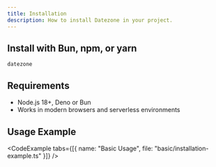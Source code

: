 ```yaml
---
title: Installation
description: How to install Datezone in your project.
---
```


## Install with Bun, npm, or yarn

```package-install
datezone
```

## Requirements
- Node.js 18+, Deno or Bun
- Works in modern browsers and serverless environments

## Usage Example

<CodeExample tabs={[{ name: "Basic Usage", file: "basic/installation-example.ts" }]} />
